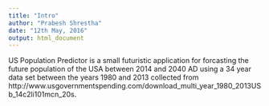 ```yaml
---
title: "Intro"
author: "Prabesh Shrestha"
date: "12th May, 2016"
output: html_document
---
```


US Population Predictor is a small futuristic application for forcasting the future population of the USA between 2014 and 2040 AD using a 34 year data set between the years 1980 and 2013 collected from http://www.usgovernmentspending.com/download_multi_year_1980_2013USb_14c2li101mcn_20s.